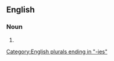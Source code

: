 ==English==

===Noun===
{{head|en|noun form}}

# {{plural of|en|treachery}}

[[Category:English plurals ending in "-ies"]]